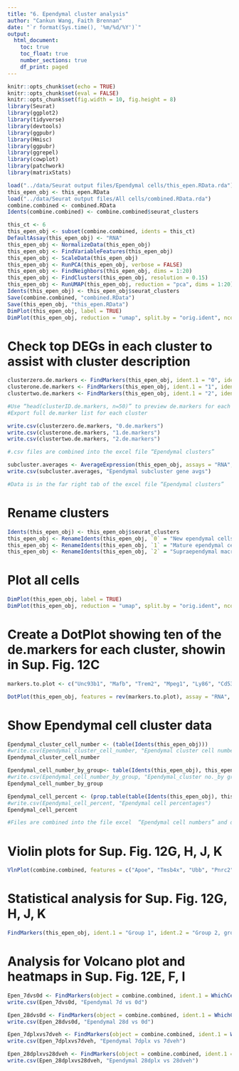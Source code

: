 ```yaml
---
title: "6. Ependymal cluster analysis"
author: "Cankun Wang, Faith Brennan"
date: "`r format(Sys.time(), '%m/%d/%Y')`"
output: 
  html_document:
    toc: true
    toc_float: true
    number_sections: true
    df_print: paged
---
```


```r
knitr::opts_chunk$set(echo = TRUE)
knitr::opts_chunk$set(eval = FALSE)
knitr::opts_chunk$set(fig.width = 10, fig.height = 8)
library(Seurat)
library(ggplot2)
library(tidyverse)
library(devtools)
library(ggpubr)
library(Hmisc)
library(ggpubr)
library(ggrepel)
library(cowplot)
library(patchwork)
library(matrixStats)

load("../data/Seurat output files/Ependymal cells/this_epen.RData.rda")
this_epen_obj <- this_epen.RData 
load("../data/Seurat output files/All cells/combined.RData.rda")
combine.combined <- combined.RData
Idents(combine.combined) <- combine.combined$seurat_clusters
```

```r
this_ct <- 6
this_epen_obj <- subset(combine.combined, idents = this_ct)
DefaultAssay(this_epen_obj) <- "RNA"
this_epen_obj <- NormalizeData(this_epen_obj)
this_epen_obj <- FindVariableFeatures(this_epen_obj)
this_epen_obj <- ScaleData(this_epen_obj)
this_epen_obj <- RunPCA(this_epen_obj, verbose = FALSE)
this_epen_obj <- FindNeighbors(this_epen_obj, dims = 1:20)
this_epen_obj <- FindClusters(this_epen_obj, resolution = 0.15)
this_epen_obj <- RunUMAP(this_epen_obj, reduction = "pca", dims = 1:20)
Idents(this_epen_obj) <- this_epen_obj$seurat_clusters
Save(combine.combined, "combined.RData")
Save(this_epen_obj, "this_epen.RData")
DimPlot(this_epen_obj, label = TRUE)
DimPlot(this_epen_obj, reduction = "umap", split.by = "orig.ident", ncol = 2)

```

# Check top DEGs in each cluster to assist with cluster description

```r
clusterzero.de.markers <- FindMarkers(this_epen_obj, ident.1 = "0", ident.2 = NULL, only.pos = TRUE)
clusterone.de.markers <- FindMarkers(this_epen_obj, ident.1 = "1", ident.2 = NULL, only.pos = TRUE)
clustertwo.de.markers <- FindMarkers(this_epen_obj, ident.1 = "2", ident.2 = NULL, only.pos = TRUE)

#Use “head(clusterID.de.markers, n=50)” to preview de.markers for each ependymal cluster. 
#Export full de.marker list for each cluster

write.csv(clusterzero.de.markers, "0.de.markers")
write.csv(clusterone.de.markers, "1.de.markers")
write.csv(clustertwo.de.markers, "2.de.markers")

#.csv files are combined into the excel file “Ependymal clusters”

subcluster.averages <- AverageExpression(this_epen_obj, assays = "RNA", "subcluster.averages")
write.csv(subcluster.averages, "Ependymal subcluster gene avgs")

#Data is in the far right tab of the excel file “Ependymal clusters” 

```

# Rename clusters

```r

Idents(this_epen_obj) <- this_epen_obj$seurat_clusters
this_epen_obj <- RenameIdents(this_epen_obj, `0` = "New ependymal cells") 
this_epen_obj <- RenameIdents(this_epen_obj, `1` = "Mature ependymal cells")
this_epen_obj <- RenameIdents(this_epen_obj, `2` = "Supraependymal macrophages")

```

# Plot all cells

```r

DimPlot(this_epen_obj, label = TRUE)
DimPlot(this_epen_obj, reduction = "umap", split.by = "orig.ident", ncol = 2)

```


# Create a DotPlot showing ten of the de.markers for each cluster, showin in Sup. Fig. 12C

```r
markers.to.plot <- c("Unc93b1", "Mafb", "Trem2", "Mpeg1", "Ly86", "Cd53", "Laptm5", "Fcrls", "Cx3cr1", "Csf1r", "Cul3", "Sash1", "Sgms2", "Pls3", "Samd4", "Mboat2", "Synpo2", "Gatad1", "Ccdc65", "Rbm24", "Lrrc36", "Ndufs7", "Gfap", "Celsr2", "Lypla2", "Ddah2", "Celsr1", "Dyx1c1", "Ctso", "Malat1")

DotPlot(this_epen_obj, features = rev(markers.to.plot), assay = "RNA", cols = c("blue", "orange"), dot.scale = 6) + RotatedAxis()


```

# Show Ependymal cell cluster data

```r
Ependymal_cluster_cell_number <- (table(Idents(this_epen_obj)))
#write.csv(Ependymal_cluster_cell_number, "Ependymal cluster cell number")
Ependymal_cluster_cell_number

Ependymal_cell_number_by_group<- table(Idents(this_epen_obj), this_epen_obj$orig.ident)
#write.csv(Ependymal_cell_number_by_group, "Ependymal_cluster no._by group")
Ependymal_cell_number_by_group

Ependymal_cell_percent <- (prop.table(table(Idents(this_epen_obj), this_epen_obj$orig.ident), margin = 2))
#write.csv(Ependymal_cell_percent, "Ependymal cell percentages")
Ependymal_cell_percent

#Files are combined into the file excel  “Ependymal cell numbers” and data is shown in Sup. Fig. 12D
```

# Violin plots for Sup. Fig. 12G, H, J, K

```r
VlnPlot(combine.combined, features = c("Apoe", "Tmsb4x", "Ubb", "Pnrc2"), idents = "6",group.by = "orig.ident", pt.size = 1, assay = "RNA")
```

# Statistical analysis for Sup. Fig. 12G, H, J, K

```r
FindMarkers(this_epen_obj, ident.1 = "Group 1", ident.2 = "Group 2, group.by = "orig.ident", features = c("gene name"), logfc.threshold = 0.001, test.use = "wilcox")
```

# Analysis for Volcano plot and heatmaps in Sup. Fig. 12E, F, I

```r
Epen_7dvs0d <- FindMarkers(object = combine.combined, ident.1 = WhichCells(combine.combined, cells = rownames(combine.combined@meta.data[combine.combined@meta.data$orig.ident=="07 d Control",]), idents = "6"),ident.2 = WhichCells(combine.combined, cells = rownames(combine.combined@meta.data[combine.combined@meta.data$orig.ident=="00 d Control",]), idents = "6"), min.pct = 0.1, logfc.threshold = 0.176, assay = "RNA", only.pos = FALSE)
write.csv(Epen_7dvs0d, "Ependymal 7d vs 0d")

Epen_28dvs0d <- FindMarkers(object = combine.combined, ident.1 = WhichCells(combine.combined, cells = rownames(combine.combined@meta.data[combine.combined@meta.data$orig.ident=="28 d Control",]), idents = "6"),ident.2 = WhichCells(combine.combined, cells = rownames(combine.combined@meta.data[combine.combined@meta.data$orig.ident=="00 d Control",]), idents = "6"), min.pct = 0.1, logfc.threshold = 0.176, assay = "RNA", only.pos = FALSE)
write.csv(Epen_28dvs0d, "Ependymal 28d vs 0d")

Epen_7dplxvs7dveh <- FindMarkers(object = combine.combined, ident.1 = WhichCells(combine.combined, cells = rownames(combine.combined@meta.data[combine.combined@meta.data$orig.ident=="07 d PLX5622",]), idents = "6"),ident.2 = WhichCells(combine.combined, cells = rownames(combine.combined@meta.data[combine.combined@meta.data$orig.ident=="07 d Control",]), idents = "6"), min.pct = 0.1, logfc.threshold = 0.176, assay = "RNA", only.pos = FALSE)
write.csv(Epen_7dplxvs7dveh, "Ependymal 7dplx vs 7dveh")

Epen_28dplxvs28dveh <- FindMarkers(object = combine.combined, ident.1 = WhichCells(combine.combined, cells = rownames(combine.combined@meta.data[combine.combined@meta.data$orig.ident=="28 d PLX5622",]), idents = "6"),ident.2 = WhichCells(combine.combined, cells = rownames(combine.combined@meta.data[combine.combined@meta.data$orig.ident=="28 d Control",]), idents = "6"), min.pct = 0.1, logfc.threshold = 0.176, assay = "RNA", only.pos = FALSE)
write.csv(Epen_28dplxvs28dveh, "Ependymal 28dplx vs 28dveh")

```


```r

```



```r

```


```r

```


```r

```


```r

```


```r

```


```r

```
